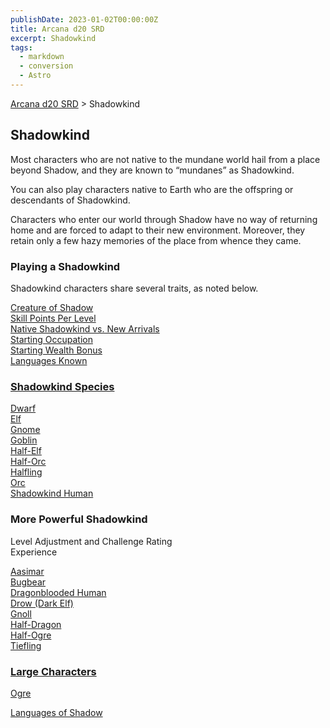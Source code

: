 ```yaml
---
publishDate: 2023-01-02T00:00:00Z
title: Arcana d20 SRD
excerpt: Shadowkind
tags:
  - markdown
  - conversion
  - Astro
---
```


[Arcana d20 SRD](/#arcanaD20) > Shadowkind

## Shadowkind

Most characters who are not native to the mundane world hail from a place
beyond Shadow, and they are known to “mundanes” as Shadowkind.

You can also play characters native to Earth who are the offspring or
descendants of Shadowkind.

Characters who enter our world through Shadow have no way of returning home
and are forced to adapt to their new environment. Moreover, they retain only a
few hazy memories of the place from whence they came.

### Playing a Shadowkind

Shadowkind characters share several traits, as noted below.

[Creature of Shadow](arcana-d20-srd-shadowkind-creature-of-shadow)  
[Skill Points Per Level](arcana-d20-srd-shadowkind-skill-points-per-level)  
[Native Shadowkind vs. New Arrivals](arcana-d20-srd-shadowkind-native-shadowkind-vs-new-arrivals)  
[Starting Occupation](arcana-d20-srd-shadowkind-starting-occupation)  
[Starting Wealth Bonus](arcana-d20-srd-shadowkind-starting-wealth-bonus)  
[Languages Known](arcana-d20-srd-shadowkind-languages-known)

### [Shadowkind Species](arcana-d20-srd-shadowkind-shadowkind-species)

[Dwarf](arcana-d20-srd-shadowkind-dwarf)  
[Elf](arcana-d20-srd-shadowkind-elf)  
[Gnome](arcana-d20-srd-shadowkind-gnome)  
[Goblin](arcana-d20-srd-shadowkind-goblin)  
[Half-Elf](arcana-d20-srd-shadowkind-half-elf)  
[Half-Orc](arcana-d20-srd-shadowkind-half-orc)  
[Halfling](arcana-d20-srd-shadowkind-halfling)  
[Orc](arcana-d20-srd-shadowkind-orc)  
[Shadowkind Human](arcana-d20-srd-shadowkind-shadowkind-human)  

### More Powerful Shadowkind

Level Adjustment and Challenge Rating  
Experience

[Aasimar](arcana-d20-srd-shadowkind-aasimar)  
[Bugbear](arcana-d20-srd-shadowkind-bugbear)  
[Dragonblooded Human](arcana-d20-srd-shadowkind-dragonblooded-human)  
[Drow (Dark Elf)](arcana-d20-srd-shadowkind-drow-dark-elf)  
[Gnoll](arcana-d20-srd-shadowkind-gnoll)  
[Half-Dragon](arcana-d20-srd-shadowkind-half-dragon)  
[Half-Ogre](arcana-d20-srd-shadowkind-half-ogre)  
[Tiefling](arcana-d20-srd-shadowkind-tiefling)

### [Large Characters](arcana-d20-srd-shadowkind-large-characters)

[Ogre](arcana-d20-srd-shadowkind-ogre)

[Languages of Shadow](arcana-d20-srd-shadowkind-languages-of-shadow)

